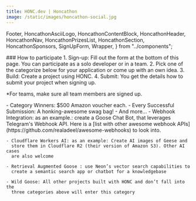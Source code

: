 ```yaml
---
title: HONC.dev | Honcathon
image: /static/images/honcathon-social.jpg
---
```


  Footer,
  HoncathonAsciiLogo,
  HoncathonContentBlock,
  HoncathonHeader,
  HoncathonNav,
  HoncathonPrizesList,
  HoncathonSection,
  HoncathonSponsors,
  SignUpForm,
  Wrapper,
} from "../components";

<HoncathonNav />

<HoncathonAsciiLogo />

<HoncathonHeader title="Let's get goosey!" />

<HoncerAscii />

<HoncathonHeader
  emoji="📅"
  preheader="Sign up today and get started with your HONC project. The deadline to submit your project is December 15th. We'll send you more information how to submit after registering."
  title="Submit before December 15 2024"
  subtitle="The Honcathon is a wild, fun online challenge where solo developers or teams come together to build and ship apps using (but not limited to) the HONC stack: Hono, Drizzle, Neon, Cloudflare, and Fiberplane. It’s the perfect place to let your creativity soar and ruffle a few feathers!"
/>

<HoncathonSection>
  <HoncathonHeader emoji="📍" title="virtual" />
  <HoncathonContentBlock>
  ### How to participate
  1. Sign-up: Fill out the form at the bottom of this page. You can participate
     as a solo developer or in a team.
  2. Pick one of the categorize below for your application or come up with an
     own idea.
  3. Build: Create a project using HONC.
  4. Submit: You get the details how to submit your project when signing up.

  \*For teams, make sure all team members are signed up.

  </HoncathonContentBlock>
</HoncathonSection>

<HoncathonSection>
  <HoncathonHeader emoji="🏆" title="Prizes" />

  <HoncathonPrizesList>
  - Category Winners: $500 Amazon voucher each.
  - Every Successful Submission: A honking-awesome swag bag!
  - And more...
  </HoncathonPrizesList>
</HoncathonSection>

<HoncathonSection>
  <HoncathonHeader
    emoji="🗂️"
    title="Categories"
    subtitle="Pick your favorite goose-approved category (or come up with an own idea, just make sure it uses HONC):"
  />

  <HoncathonContentBlock>
    - Webhook Integration: as an example.: create a Goose Chat Bot, that
      leverages Telegram's Webhook API. Here is a [list with other awesome
      webhook APIs](https://github.com/realadeel/awesome-webhooks) to look into.

    - Cloudflare Workers AI: as an example: Create AI images of Geese and
      store them in Cloudflare R2 (their version of Amazon S3). Other AI cases
      are also welcome

    - Retrieval Augmented Goose : use Neon’s vector search capabilities to
      create a semantic search app or chatbot for a knowledgebase

    - Wild Goose: All other projects built with HONC and don’t fall into the
      three categories above will enter this category

  </HoncathonContentBlock>
</HoncathonSection>

<HoncathonSection>
  <HoncathonHeader emoji="🏢" title="Sponsors" />
  <HoncathonSponsors />
</HoncathonSection>

<HoncathonSection>
  <HoncathonHeader emoji="📋" title="Sign up" />
  <SignUpForm />
</HoncathonSection>

<HoncathonHeader
  title="Get your goose on!"
  subtitle="We're so excited to see what you'll build with HONC! Let's build, have fun, and make the geese proud!"
/>

<Footer />
